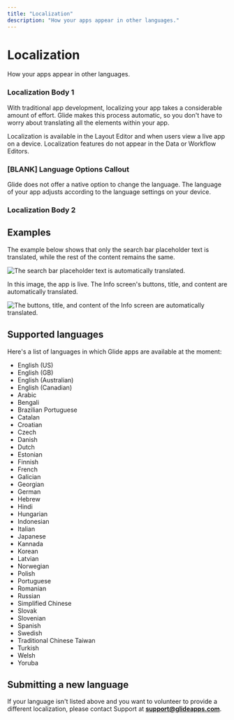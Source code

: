 ```yaml
---
title: "Localization"
description: "How your apps appear in other languages."
---
```


# Localization

How your apps appear in other languages.

### Localization Body 1

With traditional app development, localizing your app takes a considerable amount of effort. Glide makes this process automatic, so you don't have to worry about translating all the elements within your app.

Localization is available in the Layout Editor and when users view a live app on a device. Localization features do not appear in the Data or Workflow Editors. 

### [BLANK] Language Options Callout

Glide does not offer a native option to change the language. The language of your app adjusts according to the language settings on your device.

### Localization Body 2

## Examples

The example below shows that only the search bar placeholder text is translated, while the rest of the content remains the same.



![The search bar placeholder text is automatically translated.](https://images.ctfassets.net/yreygbm72t08/14Jp37O8HBEI7n3zBngFaI/f9f70ee17fecdf06d9587448f0cb65e5/CleanShot_2024-03-05_at_3_.07.31_2x.png)



In this image, the app is live. The Info screen's buttons, title, and content are automatically translated.



![The buttons, title, and content of the Info screen are automatically translated.](https://images.ctfassets.net/yreygbm72t08/7hWZbLWlqzjUEzeVtlPB8v/8175dadcb7dbe3d961464712eff7a483/CleanShot_2024-03-05_at_3_.13.42_2x.png)



## Supported languages

Here's a list of languages in which Glide apps are available at the moment:

- English (US)
- English (GB)
- English (Australian)
- English (Canadian)
- Arabic
- Bengali
- Brazilian Portuguese
- Catalan
- Croatian
- Czech
- Danish
- Dutch
- Estonian
- Finnish
- French
- Galician
- Georgian
- German
- Hebrew
- Hindi
- Hungarian
- Indonesian
- Italian
- Japanese
- Kannada
- Korean
- Latvian
- Norwegian
- Polish
- Portuguese
- Romanian
- Russian
- Simplified Chinese
- Slovak
- Slovenian
- Spanish
- Swedish
- Traditional Chinese Taiwan
- Turkish
- Welsh
- Yoruba

## Submitting a new language

If your language isn't listed above and you want to volunteer to provide a different localization, please contact Support at **support@glideapps.com**.

